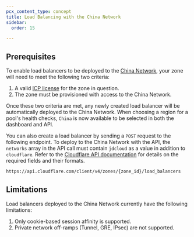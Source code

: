 ```yaml
---
pcx_content_type: concept
title: Load Balancing with the China Network
sidebar:
  order: 15

---
```


## Prerequisites

To enable load balancers to be deployed to the [China Network](/china-network/), your zone will need to meet the following two criteria:

1. A valid [ICP license](/china-network/concepts/icp/) for the zone in question.
2. The zone must be provisioned with access to the China Network.

Once these two criteria are met, any newly created load balancer will be automatically deployed to the China Network. When choosing a region for a pool's health checks, `China` is now available to be selected in both the dashboard and API. 

You can also create a load balancer by sending a `POST` request to the following endpoint. To deploy to the China Network with the API, the `networks` array in the API call must contain `jdcloud` as a value in addition to `cloudflare`. Refer to the [Cloudflare API documentation](/api/resources/load_balancers/methods/create/) for details on the required fields and their formats.

```bash
https://api.cloudflare.com/client/v4/zones/{zone_id}/load_balancers
```

## Limitations

Load balancers deployed to the China Network currently have the following limitations: 

1. Only cookie-based session affinity is supported.
2. Private network off-ramps (Tunnel, GRE, IPsec) are not supported.
